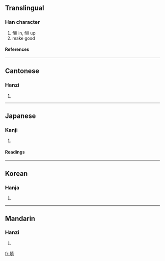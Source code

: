 {{see|塡}}

==Translingual==
===Han character===
{{Han char|rn=32|rad=土|as=10|sn=13|four=4118<sub>1</sub>|canj=土十月金 (GJBC)}}
# fill in, fill up
# make good
====References====
{{Han ref|kx=0236.341|hdz=10470.100|uh=586B|ud=22635|bh=B6F1|bd=46833}}
----
==Cantonese==
===Hanzi===
{{yue-hanzi|jyut=|y=tin4}}
# {{defn|Cantonese}}
----
==Japanese==
===Kanji===
{{ja-kanji|grade=|rs=土10}}
# {{defn|Japanese}} 
====Readings====
{{ja-readings|on=[[てん]] (ten), [[ちん]] (chin)|kun=[[ふさぐ]] (fusagu), [[うずめる]] (uzumeru)}}
----
==Korean==
===Hanja===
{{ko-hanja|hangeul=[[전]], [[진]]|rv=jeon, jin|mr=chŏn, chin}}
# {{defn|Korean}}
----
==Mandarin==
===Hanzi===
{{cmn-hanzi|pin=[[chǎng]] (chang3), [[tián]] (tian2)|wg=ch'ang<sup>3</sup>, t'ien<sup>2</sup>}}
# {{defn|Mandarin}}

[[fr:填]]